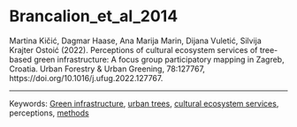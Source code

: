 # Brancalion_et_al_2014

Martina Kičić, Dagmar Haase, Ana Marija Marin, Dijana Vuletić, Silvija Krajter Ostoić (2022). Perceptions of cultural ecosystem services of tree-based green infrastructure: A focus group participatory mapping in Zagreb, Croatia. Urban Forestry & Urban Greening, 78:127767, https://doi.org/10.1016/j.ufug.2022.127767.

------------------------------------------------------------------------

Keywords: [Green infrastructure](../topics/GreenInfrastructure.qmd), [urban trees](../topics/UrbanTrees.qmd), [cultural ecosystem services](../topics/CulturalEcosystemServices.qmd), perceptions, [methods](../topics/Methods.qmd)
